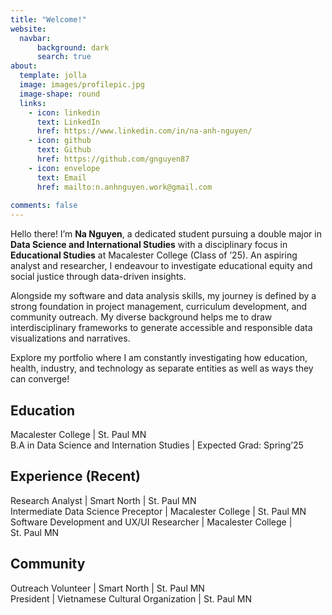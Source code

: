 ```yaml
---
title: "Welcome!"
website: 
  navbar:
      background: dark
      search: true
about:
  template: jolla
  image: images/profilepic.jpg
  image-shape: round
  links:
    - icon: linkedin
      text: LinkedIn
      href: https://www.linkedin.com/in/na-anh-nguyen/
    - icon: github
      text: Github
      href: https://github.com/gnguyen87
    - icon: envelope
      text: Email
      href: mailto:n.anhnguyen.work@gmail.com
      
comments: false
---
```


::: {.animate__animated .animate__slideInRight .animate__faster}
Hello there! I'm **Na Nguyen**, a dedicated student pursuing a double major in **Data Science and International Studies** with a disciplinary focus in **Educational Studies** at Macalester College (Class of '25). An aspiring analyst and researcher, I endeavour to investigate educational equity and social justice through data-driven insights.

Alongside my software and data analysis skills, my journey is defined by a strong foundation in project management, curriculum development, and community outreach. My diverse background helps me to draw interdisciplinary frameworks to generate accessible and responsible data visualizations and narratives.

Explore my portfolio where I am constantly investigating how education, health, industry, and technology as separate entities as well as ways they can converge!
:::

## Education
Macalester College | St. Paul MN <br>
B.A in Data Science and Internation Studies | Expected Grad: Spring'25

## Experience (Recent)
Research Analyst | Smart North | St. Paul MN <br>
Intermediate Data Science Preceptor | Macalester College | St. Paul MN <br>
Software Development and UX/UI Researcher | Macalester College | St. Paul MN

## Community 
Outreach Volunteer | Smart North | St. Paul MN <br>
President | Vietnamese Cultural Organization | St. Paul MN
